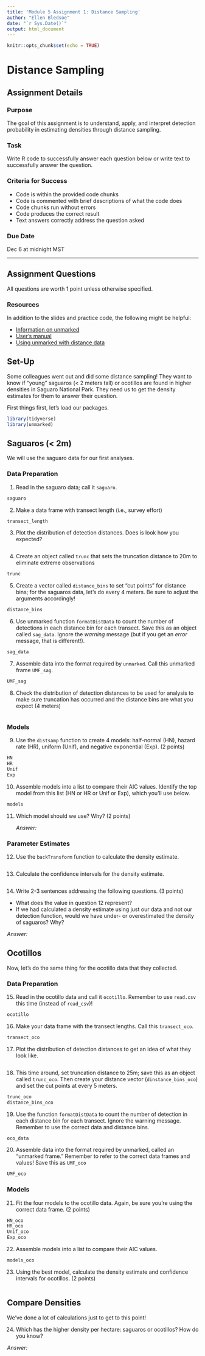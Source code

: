 ```yaml
---
title: 'Module 5 Assignment 1: Distance Sampling'
author: "Ellen Bledsoe"
date: "`r Sys.Date()`"
output: html_document
---
```


```r
knitr::opts_chunk$set(echo = TRUE)
```

# Distance Sampling

## Assignment Details

### Purpose

The goal of this assignment is to understand, apply, and interpret detection probability in estimating densities through distance sampling.

### Task

Write R code to successfully answer each question below or write text to successfully answer the question.

### Criteria for Success

-   Code is within the provided code chunks
-   Code is commented with brief descriptions of what the code does
-   Code chunks run without errors
-   Code produces the correct result
-   Text answers correctly address the question asked

### Due Date

Dec 6 at midnight MST

------------------------------------------------------------------------

## Assignment Questions

All questions are worth 1 point unless otherwise specified.

### Resources

In addition to the slides and practice code, the following might be helpful:

-   [Information on unmarked](http://cran.r-project.org/web/packages/unmarked/index.html)
-   [User's manual](https://cran.r-project.org/web/packages/unmarked/unmarked.pdf)
-   [Using unmarked with distance data](https://cran.r-project.org/web/packages/unmarked/vignettes/distsamp.pdf)

## Set-Up

Some colleagues went out and did some distance sampling! They want to know if "young" saguaros (\< 2 meters tall) or ocotillos are found in higher densities in Saguaro National Park. They need us to get the density estimates for them to answer their question.

First things first, let's load our packages.

```r
library(tidyverse)
library(unmarked)
```

## Saguaros (\< 2m)

We will use the saguaro data for our first analyses.

### Data Preparation

1.  Read in the saguaro data; call it `saguaro`.

```r
saguaro
```

2.  Make a data frame with transect length (i.e., survey effort)

```r
transect_length
```

3.  Plot the distribution of detection distances. Does is look how you expected?

```r

```

4.  Create an object called `trunc` that sets the truncation distance to 20m to eliminate extreme observations

```r
trunc 
```

5.  Create a vector called `distance_bins` to set "cut points" for distance bins; for the saguaros data, let's do every 4 meters. Be sure to adjust the arguments accordingly!

```r
distance_bins
```

6.  Use unmarked function `formatDistData` to count the number of detections in each distance bin for each transect. Save this as an object called `sag_data`. Ignore the *warning* message (but if you get an *error* message, that is different!).

```r
sag_data
```

7.  Assemble data into the format required by `unmarked`. Call this unmarked frame `UMF_sag`.

```r
UMF_sag
```

8.  Check the distribution of detection distances to be used for analysis to make sure truncation has occurred and the distance bins are what you expect (4 meters)

```r

```

### Models

9.  Use the `distsamp` function to create 4 models: half-normal (HN), hazard rate (HR), uniform (Unif), and negative exponential (Exp). (2 points)

```r
HN
HR
Unif 
Exp  
```

10. Assemble models into a list to compare their AIC values. Identify the top model from this list (HN or HR or Unif or Exp), which you'll use below.

```r
models 
```

11. Which model should we use? Why? (2 points)

    *Answer:*

### Parameter Estimates

12. Use the `backTransform` function to calculate the density estimate.

```r

```

13. Calculate the confidence intervals for the density estimate.

```r

```

14. Write 2-3 sentences addressing the following questions. (3 points)

-   What does the value in question 12 represent?
-   If we had calculated a density estimate using just our data and not our detection function, would we have under- or overestimated the density of saguaros? Why?

*Answer:*

## Ocotillos

Now, let's do the same thing for the ocotillo data that they collected.

### Data Preparation

15. Read in the ocotillo data and call it `ocotillo`. Remember to use `read.csv` this time (instead of `read_csv`)!

```r
ocotillo
```

16. Make your data frame with the transect lengths. Call this `transect_oco`.

```r
transect_oco 
```

17. Plot the distribution of detection distances to get an idea of what they look like.

```r

```

18. This time around, set truncation distance to 25m; save this as an object called `trunc_oco`. Then create your distance vector (`dinstance_bins_oco`) and set the cut points at every 5 meters.

```r
trunc_oco 
distance_bins_oco 
```

19. Use the function `formatDistData` to count the number of detection in each distance bin for each transect. Ignore the warning message. Remember to use the correct data and distance bins.

```r
oco_data 
```

20. Assemble data into the format required by unmarked, called an "unmarked frame." Remember to refer to the correct data frames and values! Save this as `UMF_oco`

```r
UMF_oco 
```

### Models

21. Fit the four models to the ocotillo data. Again, be sure you're using the correct data frame. (2 points)

```r
HN_oco
HR_oco 
Unif_oco 
Exp_oco
```

22. Assemble models into a list to compare their AIC values.

```r
models_oco 
```

23. Using the best model, calculate the density estimate and confidence intervals for ocotillos. (2 points)

```r

```

## Compare Densities

We've done a lot of calculations just to get to this point!

24. Which has the higher density per hectare: saguaros or ocotillos? How do you know?

*Answer:*

